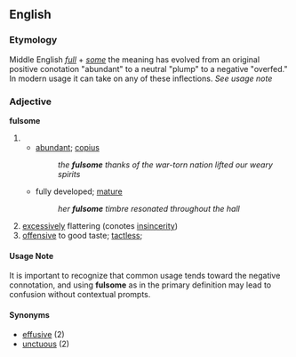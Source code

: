 == English ==
=== Etymology ===
Middle English ''[[full]]'' + ''[[some]]'' the meaning has evolved from an original positive conotation "abundant" to a neutral "plump" to a negative "overfed."  In modern usage it can take on any of these inflections.  ''See usage note''

=== Adjective ===
'''fulsome'''
# 
#* [[abundant]]; [[copius]]
#*: ''the '''fulsome''' thanks of the war-torn nation lifted our weary spirits''
#* fully developed; [[mature]]
#*: ''her '''fulsome''' timbre resonated throughout the hall''  
# [[excessively]] flattering (conotes [[insincerity]])
# [[offensive]] to good taste; [[tactless]];

==== Usage Note ====
It is important to recognize that common usage tends toward the negative connotation, and using '''fulsome''' as in the primary definition may lead to confusion without contextual prompts.

==== Synonyms ====
*[[effusive]] (2)
*[[unctuous]] (2)